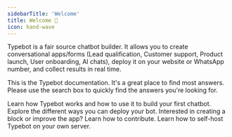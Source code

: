 ```yaml
---
sidebarTitle: 'Welcome'
title: Welcome 👋
icon: hand-wave
---
```


Typebot is a fair source chatbot builder. It allows you to create conversational apps/forms (Lead qualification, Customer support, Product launch, User onboarding, AI chats), deploy it on your website or WhatsApp number, and collect results in real time.

This is the Typebot documentation. It's a great place to find most answers. Please use the search box to quickly find the answers you're looking for.

<CardGroup cols={2}>
  <Card title="Learn Concepts" icon="graduation-cap" href="./overview">
    Learn how Typebot works and how to use it to build your first chatbot.
  </Card>
  <Card title="Deploy your bots" icon="comment" href="/deploy/web/overview">
    Explore the different ways you can deploy your bot.
  </Card>
  <Card title="Contribute" icon="laptop" href="/contribute/overview">
    Interested in creating a block or improve the app? Learn how to contribute.
  </Card>
  <Card title="Self-hosting" icon="server" href="/self-hosting/get-started">
    Learn how to self-host Typebot on your own server.
  </Card>
</CardGroup>
